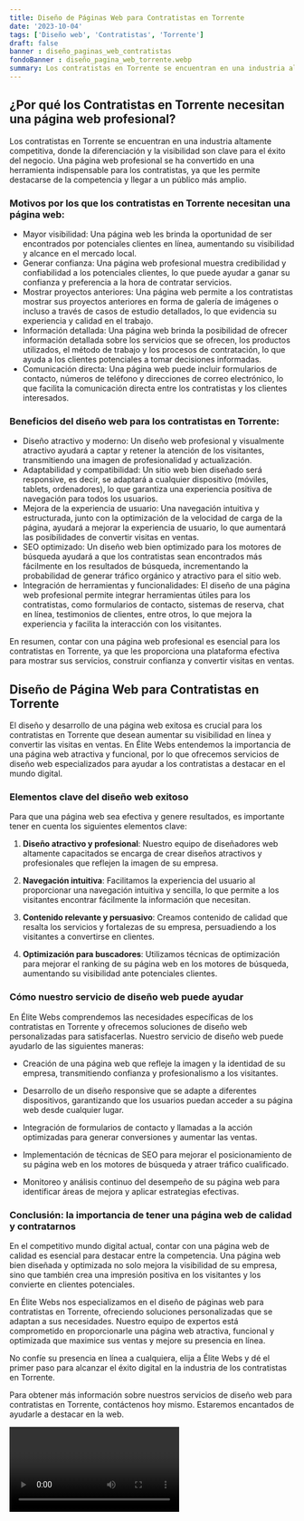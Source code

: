 ```yaml
---
title: Diseño de Páginas Web para Contratistas en Torrente
date: '2023-10-04'
tags: ['Diseño web', 'Contratistas', 'Torrente']
draft: false
banner : diseño_paginas_web_contratistas
fondoBanner : diseño_pagina_web_torrente.webp
summary: Los contratistas en Torrente se encuentran en una industria altamente competitiva, donde la diferenciación y la visibilidad son clave para el éxito del negocio. Una página web profesional se ha convertido en una herramienta indispensable para los contratistas, ya que les permite destacarse de la competencia y llegar a un público más amplio.
---
```


## ¿Por qué los Contratistas en Torrente necesitan una página web profesional?

Los contratistas en Torrente se encuentran en una industria altamente competitiva, donde la diferenciación y la visibilidad son clave para el éxito del negocio. Una página web profesional se ha convertido en una herramienta indispensable para los contratistas, ya que les permite destacarse de la competencia y llegar a un público más amplio.

### Motivos por los que los contratistas en Torrente necesitan una página web:
- Mayor visibilidad: Una página web les brinda la oportunidad de ser encontrados por potenciales clientes en línea, aumentando su visibilidad y alcance en el mercado local.
- Generar confianza: Una página web profesional muestra credibilidad y confiabilidad a los potenciales clientes, lo que puede ayudar a ganar su confianza y preferencia a la hora de contratar servicios.
- Mostrar proyectos anteriores: Una página web permite a los contratistas mostrar sus proyectos anteriores en forma de galería de imágenes o incluso a través de casos de estudio detallados, lo que evidencia su experiencia y calidad en el trabajo.
- Información detallada: Una página web brinda la posibilidad de ofrecer información detallada sobre los servicios que se ofrecen, los productos utilizados, el método de trabajo y los procesos de contratación, lo que ayuda a los clientes potenciales a tomar decisiones informadas.
- Comunicación directa: Una página web puede incluir formularios de contacto, números de teléfono y direcciones de correo electrónico, lo que facilita la comunicación directa entre los contratistas y los clientes interesados.

### Beneficios del diseño web para los contratistas en Torrente:
- Diseño atractivo y moderno: Un diseño web profesional y visualmente atractivo ayudará a captar y retener la atención de los visitantes, transmitiendo una imagen de profesionalidad y actualización.
- Adaptabilidad y compatibilidad: Un sitio web bien diseñado será responsive, es decir, se adaptará a cualquier dispositivo (móviles, tablets, ordenadores), lo que garantiza una experiencia positiva de navegación para todos los usuarios.
- Mejora de la experiencia de usuario: Una navegación intuitiva y estructurada, junto con la optimización de la velocidad de carga de la página, ayudará a mejorar la experiencia de usuario, lo que aumentará las posibilidades de convertir visitas en ventas.
- SEO optimizado: Un diseño web bien optimizado para los motores de búsqueda ayudará a que los contratistas sean encontrados más fácilmente en los resultados de búsqueda, incrementando la probabilidad de generar tráfico orgánico y atractivo para el sitio web.
- Integración de herramientas y funcionalidades: El diseño de una página web profesional permite integrar herramientas útiles para los contratistas, como formularios de contacto, sistemas de reserva, chat en línea, testimonios de clientes, entre otros, lo que mejora la experiencia y facilita la interacción con los visitantes.

En resumen, contar con una página web profesional es esencial para los contratistas en Torrente, ya que les proporciona una plataforma efectiva para mostrar sus servicios, construir confianza y convertir visitas en ventas.

<GifSeo />

<Cta />

## Diseño de Página Web para Contratistas en Torrente

El diseño y desarrollo de una página web exitosa es crucial para los contratistas en Torrente que desean aumentar su visibilidad en línea y convertir las visitas en ventas. En Élite Webs entendemos la importancia de una página web atractiva y funcional, por lo que ofrecemos servicios de diseño web especializados para ayudar a los contratistas a destacar en el mundo digital.

### Elementos clave del diseño web exitoso

Para que una página web sea efectiva y genere resultados, es importante tener en cuenta los siguientes elementos clave:

1. **Diseño atractivo y profesional**: Nuestro equipo de diseñadores web altamente capacitados se encarga de crear diseños atractivos y profesionales que reflejen la imagen de su empresa.

2. **Navegación intuitiva**: Facilitamos la experiencia del usuario al proporcionar una navegación intuitiva y sencilla, lo que permite a los visitantes encontrar fácilmente la información que necesitan.

3. **Contenido relevante y persuasivo**: Creamos contenido de calidad que resalta los servicios y fortalezas de su empresa, persuadiendo a los visitantes a convertirse en clientes.

4. **Optimización para buscadores**: Utilizamos técnicas de optimización para mejorar el ranking de su página web en los motores de búsqueda, aumentando su visibilidad ante potenciales clientes.

### Cómo nuestro servicio de diseño web puede ayudar

En Élite Webs comprendemos las necesidades específicas de los contratistas en Torrente y ofrecemos soluciones de diseño web personalizadas para satisfacerlas. Nuestro servicio de diseño web puede ayudarlo de las siguientes maneras:

- Creación de una página web que refleje la imagen y la identidad de su empresa, transmitiendo confianza y profesionalismo a los visitantes.

- Desarrollo de un diseño responsive que se adapte a diferentes dispositivos, garantizando que los usuarios puedan acceder a su página web desde cualquier lugar.

- Integración de formularios de contacto y llamadas a la acción optimizadas para generar conversiones y aumentar las ventas.

- Implementación de técnicas de SEO para mejorar el posicionamiento de su página web en los motores de búsqueda y atraer tráfico cualificado.

- Monitoreo y análisis continuo del desempeño de su página web para identificar áreas de mejora y aplicar estrategias efectivas.

### Conclusión: la importancia de tener una página web de calidad y contratarnos

En el competitivo mundo digital actual, contar con una página web de calidad es esencial para destacar entre la competencia. Una página web bien diseñada y optimizada no solo mejora la visibilidad de su empresa, sino que también crea una impresión positiva en los visitantes y los convierte en clientes potenciales.

En Élite Webs nos especializamos en el diseño de páginas web para contratistas en Torrente, ofreciendo soluciones personalizadas que se adaptan a sus necesidades. Nuestro equipo de expertos está comprometido en proporcionarle una página web atractiva, funcional y optimizada que maximice sus ventas y mejore su presencia en línea.

No confíe su presencia en línea a cualquiera, elija a Élite Webs y dé el primer paso para alcanzar el éxito digital en la industria de los contratistas en Torrente.

Para obtener más información sobre nuestros servicios de diseño web para contratistas en Torrente, contáctenos hoy mismo. Estaremos encantados de ayudarle a destacar en la web.

<Video />

<CtaBot job='Contratistas' city='Torrente'/>

<Gmaps query='Torrente+españa+maps' />